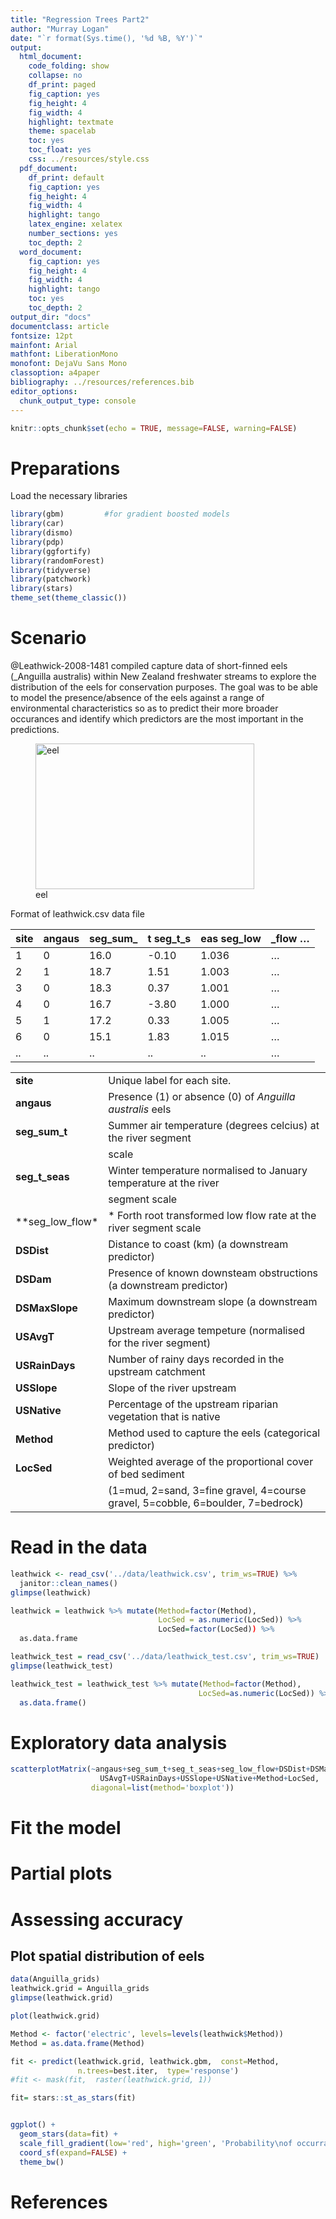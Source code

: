 ```yaml
---
title: "Regression Trees Part2"
author: "Murray Logan"
date: "`r format(Sys.time(), '%d %B, %Y')`"
output:
  html_document:
    code_folding: show
    collapse: no
    df_print: paged
    fig_caption: yes
    fig_height: 4
    fig_width: 4
    highlight: textmate
    theme: spacelab
    toc: yes
    toc_float: yes
    css: ../resources/style.css
  pdf_document:
    df_print: default
    fig_caption: yes
    fig_height: 4
    fig_width: 4
    highlight: tango
    latex_engine: xelatex
    number_sections: yes
    toc_depth: 2
  word_document:
    fig_caption: yes
    fig_height: 4
    fig_width: 4
    highlight: tango
    toc: yes
    toc_depth: 2
output_dir: "docs"
documentclass: article
fontsize: 12pt
mainfont: Arial
mathfont: LiberationMono
monofont: DejaVu Sans Mono
classoption: a4paper
bibliography: ../resources/references.bib
editor_options: 
  chunk_output_type: console
---
```


```r
knitr::opts_chunk$set(echo = TRUE, message=FALSE, warning=FALSE)
```

# Preparations

Load the necessary libraries

```r
library(gbm)         #for gradient boosted models
library(car)
library(dismo)
library(pdp)
library(ggfortify)
library(randomForest)
library(tidyverse)
library(patchwork)
library(stars)
theme_set(theme_classic())
```

# Scenario

@Leathwick-2008-1481 compiled capture data of short-finned eels (_Anguilla
australis) within New Zealand freshwater streams to explore the distribution of
the eels for conservation purposes. The goal was to be able to model the
presence/absence of the eels against a range of environmental characteristics so
as to predict their more broader occurances and identify which predictors are
the most important in the predictions.

![eel](../resources/AnguillaAustrRK.jpg){width="350" height="233"}

Format of leathwick.csv data file

site  angaus  seg_sum_t seg_t_seas seg_low_flow ... 
----- ------- ------- -------- ---------- -----
1     0       16.0       -0.10  1.036     ...
2     1       18.7        1.51  1.003     ...
3     0       18.3        0.37  1.001     ...
4     0       16.7       -3.80  1.000     ...
5     1       17.2        0.33  1.005     ...
6     0       15.1        1.83  1.015     ...
..    ..      ..          ..    ..        ...

-------------- ----------------------------------------------------------------------------------------------------------------------------------------------
**site**       Unique label for each site.
**angaus**     Presence (1) or absence (0) of _Anguilla australis_ eels
**seg_sum_t**    Summer air temperature (degrees celcius) at the river segment
               scale
**seg_t_seas**   Winter temperature normalised to January temperature at the river
               segment scale
**seg_low_flow** Forth root transformed low flow rate at the river segment scale
**DSDist**     Distance to coast (km) (a downstream predictor)
**DSDam**      Presence of known downsteam obstructions (a downstream predictor)
**DSMaxSlope** Maximum downstream slope (a downstream predictor)
**USAvgT**     Upstream average tempeture (normalised for the river segment)
**USRainDays** Number of rainy days recorded in the upstream catchment
**USSlope**    Slope of the river upstream
**USNative**   Percentage of the upstream riparian vegetation that is native
**Method**     Method used to capture the eels (categorical predictor)
**LocSed**     Weighted average of the proportional cover of bed sediment
               (1=mud, 2=sand, 3=fine gravel, 4=course gravel, 5=cobble, 6=boulder, 7=bedrock)
-------------- ----------------------------------------------------------------------------------------------------------------------------------------------


# Read in the data

```r
leathwick <- read_csv('../data/leathwick.csv', trim_ws=TRUE) %>% 
  janitor::clean_names()
glimpse(leathwick)
```

```r
leathwick = leathwick %>% mutate(Method=factor(Method),
                                 LocSed = as.numeric(LocSed)) %>% 
                                 LocSed=factor(LocSed)) %>%
  as.data.frame
```


```r
leathwick_test = read_csv('../data/leathwick_test.csv', trim_ws=TRUE)
glimpse(leathwick_test)
```

```r
leathwick_test = leathwick_test %>% mutate(Method=factor(Method), 
                                          LocSed=as.numeric(LocSed)) %>%
  as.data.frame()
```

# Exploratory data analysis

```r
scatterplotMatrix(~angaus+seg_sum_t+seg_t_seas+seg_low_flow+DSDist+DSMaxSlope+DSDam+
                    USAvgT+USRainDays+USSlope+USNative+Method+LocSed,  data=leathwick,
                  diagonal=list(method='boxplot'))
```

# Fit the model


# Partial plots


# Assessing accuracy


## Plot spatial distribution of eels

```r
data(Anguilla_grids)
leathwick.grid = Anguilla_grids
glimpse(leathwick.grid)

plot(leathwick.grid)

Method <- factor('electric', levels=levels(leathwick$Method))
Method = as.data.frame(Method)

fit <- predict(leathwick.grid, leathwick.gbm,  const=Method,
               n.trees=best.iter,  type='response')
#fit <- mask(fit,  raster(leathwick.grid, 1))

fit= stars::st_as_stars(fit)


ggplot() +
  geom_stars(data=fit) +
  scale_fill_gradient(low='red', high='green', 'Probability\nof occurrance', na.value=NA) +
  coord_sf(expand=FALSE) +
  theme_bw()
```

# References

